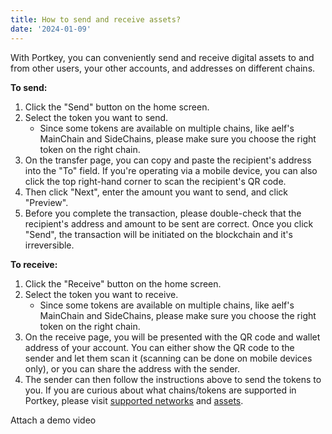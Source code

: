 ```yaml
---
title: How to send and receive assets?
date: '2024-01-09'
---
```


With Portkey, you can conveniently send and receive digital assets to and from other users, your other accounts, and addresses on different chains.

**To send:**

1. Click the "Send" button on the home screen.
2. Select the token you want to send.
   * Since some tokens are available on multiple chains, like aelf's MainChain and SideChains, please make sure you choose the right token on the right chain.
3. On the transfer page, you can copy and paste the recipient's address into the "To" field. If you're operating via a mobile device, you can also click the top right-hand corner to scan the recipient's QR code.
4. Then click "Next", enter the amount you want to send, and click "Preview".
5. Before you complete the transaction, please double-check that the recipient's address and amount to be sent are correct. Once you click "Send", the transaction will be initiated on the blockchain and it's irreversible.

**To receive:**

1. Click the "Receive" button on the home screen.
2. Select the token you want to receive.
   * Since some tokens are available on multiple chains, like aelf's MainChain and SideChains, please make sure you choose the right token on the right chain.
3. On the receive page, you will be presented with the QR code and wallet address of your account. You can either show the QR code to the sender and let them scan it (scanning can be done on mobile devices only), or you can share the address with the sender.
4. The sender can then follow the instructions above to send the tokens to you.
   If you are curious about what chains/tokens are supported in Portkey, please visit <u>supported networks</u> and <u>assets</u>.

Attach a demo video
